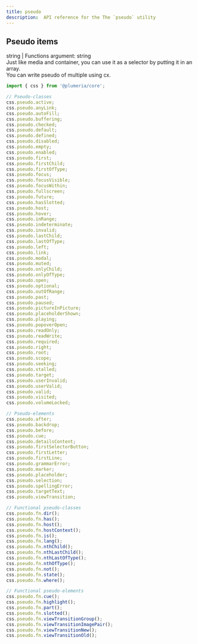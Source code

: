 ```yaml
---
title: pseudo
description:  API reference for the The `pseudo` utility
---
```


## Pseudo items

string | Functions argument: string  
Just like media and container, you can use it as a selector by putting it in an array.  
You can write pseudo of multiple using cx.

```ts title="TypeScript"
import { css } from '@plumeria/core';

// Pseudo-classes
css.pseudo.active;
css.pseudo.anyLink;
css.pseudo.autoFill;
css.pseudo.buffering;
css.pseudo.checked;
css.pseudo.default;
css.pseudo.defined;
css.pseudo.disabled;
css.pseudo.empty;
css.pseudo.enabled;
css.pseudo.first;
css.pseudo.firstChild;
css.pseudo.firstOfType;
css.pseudo.focus;
css.pseudo.focusVisible;
css.pseudo.focusWithin;
css.pseudo.fullscreen;
css.pseudo.future;
css.pseudo.hasSlotted;
css.pseudo.host;
css.pseudo.hover;
css.pseudo.inRange;
css.pseudo.indeterminate;
css.pseudo.invalid;
css.pseudo.lastChild;
css.pseudo.lastOfType;
css.pseudo.left;
css.pseudo.link;
css.pseudo.modal;
css.pseudo.muted;
css.pseudo.onlyChild;
css.pseudo.onlyOfType;
css.pseudo.open;
css.pseudo.optional;
css.pseudo.outOfRange;
css.pseudo.past;
css.pseudo.paused;
css.pseudo.pictureInPicture;
css.pseudo.placeholderShown;
css.pseudo.playing;
css.pseudo.popoverOpen;
css.pseudo.readOnly;
css.pseudo.readWrite;
css.pseudo.required;
css.pseudo.right;
css.pseudo.root;
css.pseudo.scope;
css.pseudo.seeking;
css.pseudo.stalled;
css.pseudo.target;
css.pseudo.userInvalid;
css.pseudo.userValid;
css.pseudo.valid;
css.pseudo.visited;
css.pseudo.volumeLocked;

// Pseudo-elements
css.pseudo.after;
css.pseudo.backdrop;
css.pseudo.before;
css.pseudo.cue;
css.pseudo.detailsContent;
css.pseudo.firstSelectorButton;
css.pseudo.firstLetter;
css.pseudo.firstLine;
css.pseudo.grammarError;
css.pseudo.marker;
css.pseudo.placeholder;
css.pseudo.selection;
css.pseudo.spellingError;
css.pseudo.targetText;
css.pseudo.viewTransition;

// Functional pseudo-classes
css.pseudo.fn.dir();
css.pseudo.fn.has();
css.pseudo.fn.host();
css.pseudo.fn.hostContext();
css.pseudo.fn.is();
css.pseudo.fn.lang();
css.pseudo.fn.nthChild();
css.pseudo.fn.nthLastChild();
css.pseudo.fn.nthLastOfType();
css.pseudo.fn.nthOfType();
css.pseudo.fn.not();
css.pseudo.fn.state();
css.pseudo.fn.where();

// Functional pseudo-elements
css.pseudo.fn.cue();
css.pseudo.fn.highlight();
css.pseudo.fn.part();
css.pseudo.fn.slotted();
css.pseudo.fn.viewTransitionGroup();
css.pseudo.fn.viewTransitionImagePair();
css.pseudo.fn.viewTransitionNew();
css.pseudo.fn.viewTransitionOld();
```
<Cards>
  <Card title="See more about zss-utils package" href="/docs/reference/utils" />
</Cards>